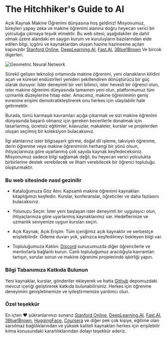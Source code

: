 # The Hitchhiker's Guide to AI 

Açık Kaynak Makine Öğrenimi dünyasına hoş geldiniz! Misyonumuz, bireyleri yapay zeka ve makine öğrenimi alanına doğru heyecan verici bir yolculuğa çıkmaya teşvik etmektir. Bu web sitesi, aşağıdakiler de dahil olmak üzere alandaki en saygın kurum ve kuruluşların bazılarından elde edilen bilgi, içgörü ve kaynaklardan oluşan hazine hazinesine açılan kapınızdır [Stanford Online](https://online.stanford.edu/), [DeepLearning.AI](https://www.deeplearning.ai/), [Fast.AI](https://www.fast.ai/), [3Blue1Brown](https://www.youtube.com/@3blue1brown) Ve bircok digerleri.

![Geometric Neural Network](public/static/img/geometricNeuralNetwork.jpg)

Sürekli gelişen teknoloji ortamında makine öğrenimi, yeni olanakların kilidini açan ve küresel endüstrileri yeniden şekillendiren dönüştürücü bir güç olarak duruyor. İster deneyimli bir veri bilimci, ister hevesli bir öğrenci olun, ister makine öğrenimi dünyasında tamamen yeni olun, platformumuz tüm uzmanlık düzeylerine hitap eder. Amacımız, makine öğreniminin geniş evrenine erişimi demokratikleştirerek onu herkes için ulaşılabilir hale getirmektir.

Burada, tümü karmaşık kavramları açığa çıkarmak ve sizi makine öğrenimi dünyasında başarılı olmanız için gereken becerilerle donatmak için tasarlanmış, ücretsiz eğitimler, kılavuzlar, makaleler, kurslar ve projelerden oluşan seçilmiş bir koleksiyon bulacaksınız.

İlgi alanlarınız ister bilgisayarlı görme, doğal dil işleme, takviyeli öğrenme, derin öğrenme veya makine öğreniminin herhangi bir yönü olsun, ihtiyaçlarınıza göre uyarlanmış çok sayıda kaynak keşfedeceksiniz. Misyonumuz sadece bilgi sağlamak değil, bu heyecan verici yolculukta birbirlerine destek verebilecek ve ilham verebilecek bir öğrenci topluluğu oluşturmaktır.

### Bu web sitesinde nasıl gezinilir

- Kataloğumuza Göz Atın: Kapsamlı makine öğrenimi kaynakları kitaplığımızı keşfedin. Kurslar, konferanslar, öğreticiler ve daha fazlasını bulacaksınız.

- Yolunuzu Seçin: İster yeni başlayan ister deneyimli bir uygulayıcı olun, ihtiyaçlarınıza göre uyarlanmış kaynaklarımız var. Hedeflerinize ve uzmanlık seviyenize uygun kursları seçin.

- Açık Kaynak, Açık Erişim: Tüm içeriğimiz açık kaynaktır ve serbestçe erişilebilirdir. Ödeme duvarı yok, yalnızca keşfedilmeyi bekleyen bilgi var.

- Topluluğumuza Katılın: [Discord](https://discord.gg/vp4E46d3jB) sunucumuzda diğer öğrencilerle ve mentorlarla bağlantı kurun. Canlı topluluğumuz aracılığıyla kavramları tartışın, sorular sorun ve makine öğrenimi projelerinde işbirliği yapın.

### Bilgi Tabanımıza Katkıda Bulunun

 Yeni kaynaklar, kurslar, gönderiler ekleyerek ve hatta [Github](https://github.com/severus27/OpenMLGuide) depomuzdaki mevcut içeriği geliştirerek katkıda bulunabilirsiniz. Herkes için öğrenme deneyimini genişletmemize ve iyileştirmemize yardımcı olun.

### Özel teşekkür

En içten ❤️ şükranlarımızı sunarız [Stanford Online](https://online.stanford.edu/), [DeepLearning.AI](https://www.deeplearning.ai/), [Fast.AI](https://www.fast.ai/), [3Blue1Brown](https://www.youtube.com/@3blue1brown), [HuggingFace](https://huggingface.co/), [Coursera](http://coursera.org/) ve diğer pek çok kişiye, eğitime olan sarsılmaz bağlılıklarından ve yüksek kaliteli kaynakları herkes için erişilebilir kılma konusundaki kararlılıklarından dolayı teşekkür ederiz.